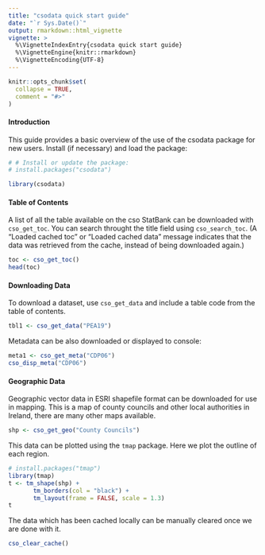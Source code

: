 ---
title: "csodata quick start guide"
date: "`r Sys.Date()`"
output: rmarkdown::html_vignette
vignette: >
  %\VignetteIndexEntry{csodata quick start guide}
  %\VignetteEngine{knitr::rmarkdown}
  %\VignetteEncoding{UTF-8}
---

```{r, include = FALSE}
knitr::opts_chunk$set(
  collapse = TRUE,
  comment = "#>"
)
```

#### Introduction

This guide provides a basic overview of the use of the csodata package for new users. Install (if necessary) and load the package:

```{r setup}
# # Install or update the package:
# install.packages("csodata")

library(csodata)
```

#### Table of Contents

A list of all the table available on the cso StatBank can be downloaded with `cso_get_toc`. You can search throught the title field using `cso_search_toc`. (A "Loaded cached toc" or "Loaded cached data" message indicates that the data was retrieved from the cache, instead of being downloaded again.)
```{r}
toc <- cso_get_toc()
head(toc)
```

#### Downloading Data

To download a dataset, use `cso_get_data` and include a table code from the table of contents.

```{r}
tbl1 <- cso_get_data("PEA19")
```

Metadata can be also downloaded or displayed to console:

```{r}
meta1 <- cso_get_meta("CDP06")
cso_disp_meta("CDP06")
```

#### Geographic Data

Geographic vector data in ESRI shapefile format can be downloaded for use in mapping. This is a map of county councils and other local authorities in Ireland,
there are many other maps available.

```{r}
shp <- cso_get_geo("County Councils")
```

This data can be plotted using the `tmap` package. Here we plot the outline of each region.

```{r, fig.width = 5, fig.height=6, eval= !is.null(shp)}
# install.packages("tmap")
library(tmap)
t <- tm_shape(shp) +
       tm_borders(col = "black") +
       tm_layout(frame = FALSE, scale = 1.3)
t

```

The data which has been cached locally can be manually cleared once we are done with it.

```{r}
cso_clear_cache()
```
